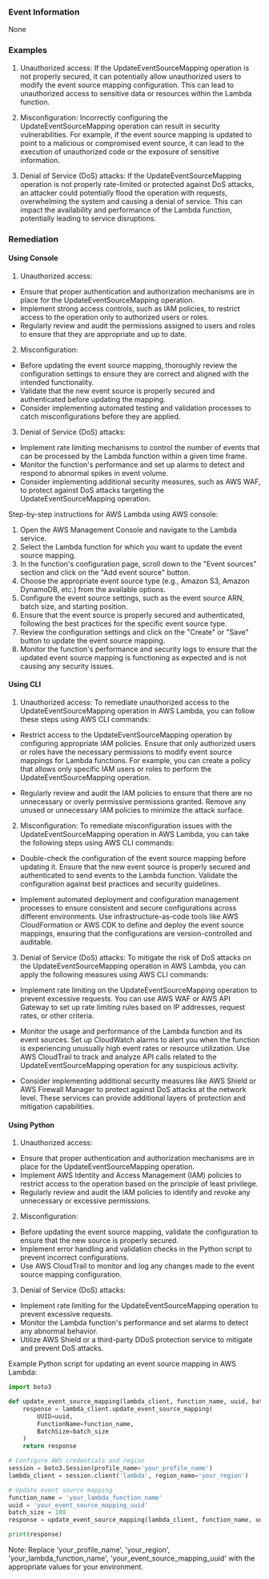 
### Event Information

None


### Examples

1. Unauthorized access: If the UpdateEventSourceMapping operation is not properly secured, it can potentially allow unauthorized users to modify the event source mapping configuration. This can lead to unauthorized access to sensitive data or resources within the Lambda function.

2. Misconfiguration: Incorrectly configuring the UpdateEventSourceMapping operation can result in security vulnerabilities. For example, if the event source mapping is updated to point to a malicious or compromised event source, it can lead to the execution of unauthorized code or the exposure of sensitive information.

3. Denial of Service (DoS) attacks: If the UpdateEventSourceMapping operation is not properly rate-limited or protected against DoS attacks, an attacker could potentially flood the operation with requests, overwhelming the system and causing a denial of service. This can impact the availability and performance of the Lambda function, potentially leading to service disruptions.

### Remediation

#### Using Console

1. Unauthorized access:
- Ensure that proper authentication and authorization mechanisms are in place for the UpdateEventSourceMapping operation.
- Implement strong access controls, such as IAM policies, to restrict access to the operation only to authorized users or roles.
- Regularly review and audit the permissions assigned to users and roles to ensure that they are appropriate and up to date.

2. Misconfiguration:
- Before updating the event source mapping, thoroughly review the configuration settings to ensure they are correct and aligned with the intended functionality.
- Validate that the new event source is properly secured and authenticated before updating the mapping.
- Consider implementing automated testing and validation processes to catch misconfigurations before they are applied.

3. Denial of Service (DoS) attacks:
- Implement rate limiting mechanisms to control the number of events that can be processed by the Lambda function within a given time frame.
- Monitor the function's performance and set up alarms to detect and respond to abnormal spikes in event volume.
- Consider implementing additional security measures, such as AWS WAF, to protect against DoS attacks targeting the UpdateEventSourceMapping operation.

Step-by-step instructions for AWS Lambda using AWS console:
1. Open the AWS Management Console and navigate to the Lambda service.
2. Select the Lambda function for which you want to update the event source mapping.
3. In the function's configuration page, scroll down to the "Event sources" section and click on the "Add event source" button.
4. Choose the appropriate event source type (e.g., Amazon S3, Amazon DynamoDB, etc.) from the available options.
5. Configure the event source settings, such as the event source ARN, batch size, and starting position.
6. Ensure that the event source is properly secured and authenticated, following the best practices for the specific event source type.
7. Review the configuration settings and click on the "Create" or "Save" button to update the event source mapping.
8. Monitor the function's performance and security logs to ensure that the updated event source mapping is functioning as expected and is not causing any security issues.

#### Using CLI

1. Unauthorized access: To remediate unauthorized access to the UpdateEventSourceMapping operation in AWS Lambda, you can follow these steps using AWS CLI commands:

- Restrict access to the UpdateEventSourceMapping operation by configuring appropriate IAM policies. Ensure that only authorized users or roles have the necessary permissions to modify event source mappings for Lambda functions. For example, you can create a policy that allows only specific IAM users or roles to perform the UpdateEventSourceMapping operation.

- Regularly review and audit the IAM policies to ensure that there are no unnecessary or overly permissive permissions granted. Remove any unused or unnecessary IAM policies to minimize the attack surface.

2. Misconfiguration: To remediate misconfiguration issues with the UpdateEventSourceMapping operation in AWS Lambda, you can take the following steps using AWS CLI commands:

- Double-check the configuration of the event source mapping before updating it. Ensure that the new event source is properly secured and authenticated to send events to the Lambda function. Validate the configuration against best practices and security guidelines.

- Implement automated deployment and configuration management processes to ensure consistent and secure configurations across different environments. Use infrastructure-as-code tools like AWS CloudFormation or AWS CDK to define and deploy the event source mappings, ensuring that the configurations are version-controlled and auditable.

3. Denial of Service (DoS) attacks: To mitigate the risk of DoS attacks on the UpdateEventSourceMapping operation in AWS Lambda, you can apply the following measures using AWS CLI commands:

- Implement rate limiting on the UpdateEventSourceMapping operation to prevent excessive requests. You can use AWS WAF or AWS API Gateway to set up rate limiting rules based on IP addresses, request rates, or other criteria.

- Monitor the usage and performance of the Lambda function and its event sources. Set up CloudWatch alarms to alert you when the function is experiencing unusually high event rates or resource utilization. Use AWS CloudTrail to track and analyze API calls related to the UpdateEventSourceMapping operation for any suspicious activity.

- Consider implementing additional security measures like AWS Shield or AWS Firewall Manager to protect against DoS attacks at the network level. These services can provide additional layers of protection and mitigation capabilities.

#### Using Python

1. Unauthorized access:
- Ensure that proper authentication and authorization mechanisms are in place for the UpdateEventSourceMapping operation.
- Implement AWS Identity and Access Management (IAM) policies to restrict access to the operation based on the principle of least privilege.
- Regularly review and audit the IAM policies to identify and revoke any unnecessary or excessive permissions.

2. Misconfiguration:
- Before updating the event source mapping, validate the configuration to ensure that the new source is properly secured.
- Implement error handling and validation checks in the Python script to prevent incorrect configurations.
- Use AWS CloudTrail to monitor and log any changes made to the event source mapping configuration.

3. Denial of Service (DoS) attacks:
- Implement rate limiting for the UpdateEventSourceMapping operation to prevent excessive requests.
- Monitor the Lambda function's performance and set alarms to detect any abnormal behavior.
- Utilize AWS Shield or a third-party DDoS protection service to mitigate and prevent DoS attacks.

Example Python script for updating an event source mapping in AWS Lambda:

```python
import boto3

def update_event_source_mapping(lambda_client, function_name, uuid, batch_size):
    response = lambda_client.update_event_source_mapping(
        UUID=uuid,
        FunctionName=function_name,
        BatchSize=batch_size
    )
    return response

# Configure AWS credentials and region
session = boto3.Session(profile_name='your_profile_name')
lambda_client = session.client('lambda', region_name='your_region')

# Update event source mapping
function_name = 'your_lambda_function_name'
uuid = 'your_event_source_mapping_uuid'
batch_size = 100
response = update_event_source_mapping(lambda_client, function_name, uuid, batch_size)

print(response)
```

Note: Replace 'your_profile_name', 'your_region', 'your_lambda_function_name', 'your_event_source_mapping_uuid' with the appropriate values for your environment.

